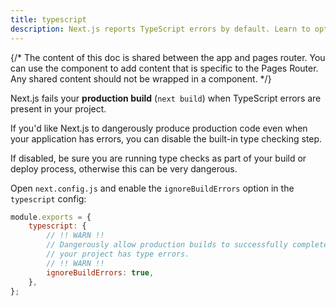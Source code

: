 ```yaml
---
title: typescript
description: Next.js reports TypeScript errors by default. Learn to opt-out of this behavior here.
---
```


{/* The content of this doc is shared between the app and pages router. You can use the  component to add content that is specific to the Pages Router. Any shared content should not be wrapped in a component. */}

Next.js fails your **production build** (`next build`) when TypeScript errors are present in your project.

If you'd like Next.js to dangerously produce production code even when your application has errors, you can disable the built-in type checking step.

If disabled, be sure you are running type checks as part of your build or deploy process, otherwise this can be very dangerous.

Open `next.config.js` and enable the `ignoreBuildErrors` option in the `typescript` config:

```js filename="next.config.js"
module.exports = {
	typescript: {
		// !! WARN !!
		// Dangerously allow production builds to successfully complete even if
		// your project has type errors.
		// !! WARN !!
		ignoreBuildErrors: true,
	},
};
```
